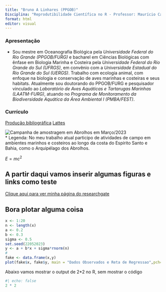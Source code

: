 ```yaml
---
title: "Bruno A Linhares (PPGOB)"
Disciplina: "Reprodutibilidade Científica no R - Professor: Maurício Camargo"
format: html
editor: visual
---
```


### **Apresentação**
* Sou mestre em Oceanografia Biológica pela *Universidade Federal do Rio Grande (PPGOB/FURG)* e bacharel em Ciências Biológicas com ênfase em Biologia Marinha e Costeira pela *Universidade Federal do Rio Grande do Sul (UFRGS)*, em convênio com a *Universidade Estadual do Rio Grande do Sul (UERGS)*. Trabalho com ecologia animal, com enfoque na biologia e conservação de aves marinhas e costeiras e seus habitats. Atualmente sou doutorando do PPGOB/FURG e pesquisador vinculado ao *Laboratório de Aves Aquáticas e Tartarugas Marinhas (LAATM-FURG)*, atuando no *Programa de Monitoramento da Biodiversidade Aquática da Área Ambiental I (PMBA/FEST)*.   

### **Currículo**

[Produção bibliográfica](pagina_2_bruno.html)
[Lattes](http://lattes.cnpq.br/560096947699190)

 ![Campanha de amostragem em Abrolhos em Março/2023](campo.jpg)          
*      Legenda: No meu trabalho atual participo de atividades de campo em ambientes marinhos e costeiros ao longo da costa do Espírito Santo e Bahia, como o Arquipélago dos Abrolhos.


$E = mc^{2}$ 


## A partir daqui vamos inserir algumas figuras e links como teste


[Clique aqui para ver minha página do researchgate](https://www.researchgate.net/profile/Bruno-Linhares-3)

## Bora plotar alguma coisa 

```r
x <- 1:20               
n <- length(x)
a <- 0.2                
b <- 0.3                
sigma <- 0.5          
set.seed(22052023)
y <- a + b*x + sigma*rnorm(n)
#
fake <- data.frame(x,y)
plot(fake$x, fake$y, main = "Dados Observados e Reta de Regressao",pch=19)

```

Abaixo vamos mostrar o output de 2*2 no R, sem mostrar o código

```r
#| echo: false
2 * 2
```


